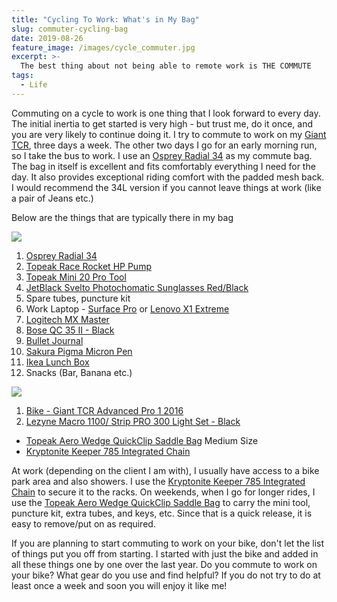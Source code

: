 ```yaml
---
title: "Cycling To Work: What's in My Bag"
slug: commuter-cycling-bag
date: 2019-08-26
feature_image: /images/cycle_commuter.jpg
excerpt: >-
  The best thing about not being able to remote work is THE COMMUTE
tags:
  - Life
---
```

Commuting on a cycle to work is one thing that I look forward to every day. The initial inertia to get started is very high - but trust me, do it once, and you are very likely to continue doing it. I try to commute to work on my [Giant TCR](https://www.giant-bicycles.com/au/tcr-advanced-pro-1-2016), three days a week. The other two days I go for an early morning run, so I take the bus to work. I use an [Osprey Radial 34](https://www.osprey.com/au/en/product/radial-34-RADIAL34.html) as my commute bag. The bag in itself is excellent and fits comfortably everything I need for the day. It also provides exceptional riding comfort with the padded mesh back. I would recommend the 34L version if you cannot leave things at work (like a pair of Jeans etc.)

Below are the things that are typically there in my bag

![](/images/cycle_commuter.jpg)

1.  [Osprey Radial 34](https://www.osprey.com/au/en/product/radial-34-RADIAL34.html)
2.  [Topeak Race Rocket HP Pump](https://www.topeak.com/global/en/products/mini-pumps/386-racerocket-hp)
3.  [Topeak Mini 20 Pro Tool](https://www.topeak.com/global/en/products/mini-tools/340-mini-20-pro)
4.  [JetBlack Svelto Photochomatic Sunglasses Red/Black](https://www.jetblackproducts.com/products/JBSG-SVEL-BD-FCP)
5.  Spare tubes, puncture kit
6.  Work Laptop - [Surface Pro](https://www.microsoft.com/en-au/p/surface-pro-5th-gen/8nkt9wttrbjk?activetab=pivot%3aoverviewtab) or [Lenovo X1 Extreme](https://www.lenovo.com/au/en/laptops/thinkpad/thinkpad-x/X1-Extreme-Gen-2/p/22TP2TXX1E2)
7.  [Logitech MX Master](/blog/review-six-months-and-counting-logitech-mx-master/)
8.  [Bose QC 35 II - Black](https://www.bose.com.au/en_au/products/headphones/over_ear_headphones/quietcomfort-35-wireless-ii.html)
9.  [Bullet Journal](https://www.officeworks.com.au/shop/officeworks/p/otto-a5-bullet-journal-240-page-black-fbp9909)
10.  [Sakura Pigma Micron Pen](https://www.pigmamicron.com)
11.  [Ikea Lunch Box](https://www.amazon.com/Ikea-packs-dark-turquoise-%C2%BDx5x2/dp/B074J5J5R6)
12.  Snacks (Bar, Banana etc.)

![](/images/cycle.jpg)

1.  [Bike - Giant TCR Advanced Pro 1 2016](https://www.giant-bicycles.com/au/tcr-advanced-pro-1-2016)
2.  [Lezyne Macro 1100/ Strip PRO 300 Light Set - Black](https://www.amazon.com/LEZYNE-Macro-Drive-1100XL-Strip/dp/B071W3V15M/)

-   [Topeak Aero Wedge QuickClip Saddle Bag](https://www.topeak.com/global/de/products/saddle-bags/129-aero-wedge-pack) Medium Size
-   [Kryptonite Keeper 785 Integrated Chain](https://www.kryptonitelock.com/en/products/product-information/current-key/000853.html)

At work (depending on the client I am with), I usually have access to a bike park area and also showers. I use the [Kryptonite Keeper 785 Integrated Chain](https://www.kryptonitelock.com/en/products/product-information/current-key/000853.html) to secure it to the racks. On weekends, when I go for longer rides, I use the [Topeak Aero Wedge QuickClip Saddle Bag](https://www.topeak.com/global/de/products/saddle-bags/129-aero-wedge-pack) to carry the mini tool, puncture kit, extra tubes, and keys, etc. Since that is a quick release, it is easy to remove/put on as required.

If you are planning to start commuting to work on your bike, don't let the list of things put you off from starting. I started with just the bike and added in all these things one by one over the last year. Do you commute to work on your bike? What gear do you use and find helpful? If you do not try to do at least once a week and soon you will enjoy it like me!